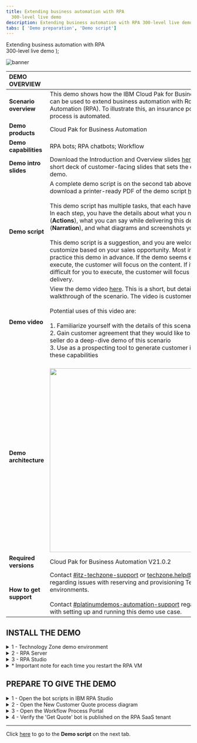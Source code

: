 ```yaml
---
title: Extending business automation with RPA
  300-level live demo
description: Extending business automation with RPA 300-level live demo
tabs: [ 'Demo preparation', 'Demo script']
---
```


  <span>
    Extending business automation with RPA <br /> 300-level live demo
  </span>
);

![banner](./images/RPA_300_Prep_Banner.jpg)
<span id="top"></span>

| DEMO OVERVIEW | |
| :---         | :--- |
| **Scenario overview** | This demo shows how the IBM Cloud Pak for Business Automation can be used to extend business automation with Robotic Process Automation (RPA). To illustrate this, an insurance policy quoting process is automated. |
| **Demo products** | Cloud Pak for Business Automation |
| **Demo capabilities** | RPA bots; RPA chatbots; Workflow |
| **Demo intro slides** | Download the Introduction and Overview slides <a href="https://ibm.box.com/s/bxyhcb2ydleso3clnjg77ds7hvibmxhn" target="_blank" rel="noreferrer">here</a>. This is a short deck of customer-facing slides that sets the context for the demo. |
| **Demo script** | A complete demo script is on the second tab above. You can download a printer-ready PDF of the demo script <a href="./300-BA-extending-with-rpa-Demo-Script.pdf" target="_blank" rel="noreferrer">here</a>. <br/><br/>This demo script has multiple tasks, that each have multiple steps. In each step, you have the details about what you need to do (**Actions**), what you can say while delivering this demo step (**Narration**), and what diagrams and screenshots you will see. <br/><br/> This demo script is a suggestion, and you are welcome to customize based on your sales opportunity. Most importantly, practice this demo in advance. If the demo seems easy for you to execute, the customer will focus on the content. If it seems difficult for you to execute, the customer will focus on your delivery. |
| **Demo video** | View the demo video <a href="https://ibm.ent.box.com/s/u4jhxbw8iqgfsvi9bz2d3dsvfl6nt274" target="_blank" rel="noreferrer">here</a>. This is a short, but detailed, hands-on walkthrough of the scenario. The video is customer-ready. <br/> <br/> Potential uses of this video are: <br/> <br/> 1. Familiarize yourself with the details of this scenario <br/> 2. Gain customer agreement that they would like to have a tech-seller do a deep-dive demo of this scenario <br/> 3. Use as a prospecting tool to generate customer interest in these capabilities |
| **Demo architecture** | <br/> <img src="https://raw.githubusercontent.com/ibm-garage-tsa/platinum-demos/master/src/pages/300-business-automation-extending-ba-with-rpa/images/Demo-Architecture.png" width="500" /> |
| **Required versions** | Cloud Pak for Business Automation V21.0.2 |
| **How to get support** | Contact <a href="https://ibm-cloud.slack.com/archives/C0124J683GW" target="_blank" rel="noreferrer">#itz-techzone-support</a> or <a href="mailto:techzone.help@ibm.com">techzone.help@ibm.com</a> regarding issues with reserving and provisioning TechZone environments. <br/><br/> Contact <a href="https://ibm-cloud.slack.com/archives/C0216F39ACU" target="_blank" rel="noreferrer">#platinumdemos-automation-support</a> regarding issues with setting up and running this demo use case. |

## **INSTALL THE DEMO**

<details>

<summary>1 - Technology Zone demo environment</summary>

<br/>

Reserve a Technology Zone demo environment <a href="https://techzone.ibm.com/my/reservations/create/6179dcc9dc45330017eb8237" target="_blank" rel="noreferrer">here</a>.<br/>

<br/>

The Technology Zone provided environment contains two Windows virtual machines:

<br/>

1. RPA Client VM <br/>
2. Business Automation Workflow (BAW) VM

<br/>

<InlineNotification>
<strong>IMPORTANT</strong>: The first time you access the VMs, you will be presented with the network options below. It is imperative to select <strong>YES</strong> in both VMs. (Otherwise, the two VMs will not be properly configured for this demo.)
</InlineNotification>

<br/>

<img src="./images/Network_Options.png" width="300" /> <br/>

**[Go to top](#top)**

</details>

<details>

<summary>2 - RPA Server</summary>

<br/>

In addition to the Technology Zone provided environment, you will need access to an IBM RPA SaaS environment. If you are already onboarded to a RPA SaaS tenant, you will need the login information. <br/><br/>

**If you are not already onboarded to a RPA SaaS tenant:**

<br/>

For **IBMers**, refer to the RPA contact person to establish your RPA account in the cloud tenant.
<br/>

•	Contact your IBM RPA TechSales Geo Lead (refer to the table below) for access to your IBM local IBM RPA tenant.<br/>
•	Once onboarded, you will receive an email with account details and link to complete the onboarding.

<br/>

| Region | Contact Person | Email |
| :--- | :--- | :--- |
| Business Partners | Burt Hughes | See instructions below. |
| Americas | Zach Silverstein | zachary.silverstein@ibm.com |
| EMEA | Jukka Juselius | jukka.juselius@fi.ibm.com |
| AP | Jenny Khuc Mai Thuong | khuc@sg.ibm.com |

<br/>

For **Business Partners**, request your own RPA Server SaaS tenant for your organization. To submit a request for an IBM server SaaS tenant, provide the following: <br/><br/>
• Company Name and CEID (which can be found in your PartnerWorld profile) <br/>
• Full Name (first and last) of the individual who will be set up as administrator of the account <br/>
• Company email address of the individual listed above (non-company email addresses will be rejected) <br/>
• Data Center choice (choose one: Dallas, Frankfurt, London, Singapore, Sao Paulo) <br/>
• Use the following subject line: **RPA BP Tenant Access Request** <br/>
• Send an email to Burt Hughes (buhughes@us.ibm.com)

<br/>

**[Go to top](#top)**

</details>

<details>

<summary>3 - RPA Studio</summary>

<br/>

Install RPA Studio on the RPA Client VM following these steps:

<br/>

1. **You must change the computer name in your RPA VM to be unique** in order to connect to your RPA SaaS tenant. In Windows, set your computer name to be unique (for example, by changing the computer name to be your initials plus your postal code).

<br/>

2. Access your Technology Zone environment using the link in the reservation email. You may also use the IBM Technology Zone’s **My Library -> My Reservations** page.

<br/>

3. If the VMs are not already started, click the play button to start both of the VMs then click to open the **RPA VM**. <img src="./images/0.Open-VM.png" width="500" /><br/>

4. Click to open the **RPA VM**.<br/><br/><img src="./images/1.Open-VM.png" width="500" /><br/>

5. Using Windows Explorer, navigate to **This PC**, right click to bring up the menu, and select **Properties**. <br/><br/><img src="./images/2.Change-system-name1.png" width="800" /><br/>

6. Under **Computer Name**, select **Change settings**. Then, click on **Change**. <br/><br/> <img src="./images/3.Change-system-name2.png" width="800" /><br/>

7. Enter a new system name, which needs to be unique to your SaaS RPA tenant. Suggestion: use **“WIN”–your initials–your postal code**.<br/><br/> <img src="./images/4.Change-system-name3.png" width="500" /><br/>

8. Restart the VM.

<br/>

9. Using Chrome, use the link provided in your RPA tenant email to log in to the RPA cloud tenant and download the RPA Studio installer. (See **RPA Server** above. Have your server and license information available to enter in these steps.)

<br/>

10. Using Chrome, go to your RPA tenant sever login page. <br/><br/> <img src="./images/5.Login-RPA.png" width="800" /><br/>

11. From the server home page, click the **“i”** (top right) and then on **Download Installer**. <br/><br/> <img src="./images/6.Download-Setup.exe.png" width="800" /><br/>
12. Using Windows Explorer, navigate to downloaded Setup.exe. Then, right click and select **Run as Administrator**. <br/><br/> <img src="./images/7.Run-setup.png" width="800" /><br/>

13. Click **Next**. <br/><br/> <img src="./images/8.Setup-wizard1.png" width="500" /><br/>

14. Click **Next**. <br/><br/> <img src="./images/9.Setup-wizard2.png" width="500" /><br/>

15. Accept the terms, and click **Next**. <br/><br/> <img src="./images/10.Setup-wizard3.png" width="500" />

<br/>

16. Select **Complete Install**. <br/><br/> <img src="./images/11.Setup-wizard4.png" width="500" /><br/>

17. Click **Next** to begin the install. <br/><br/> <img src="./images/12.Setup-wizard5.png" width="500" /><br/>

18. Click **Next** (No proxy configuration is needed so leave the box unchecked). <br/><br/> <img src="./images/13.Setup-wizard6.png" width="500" /><br/>

19. Enter the license information, which should have been provided to you by your RPA SaaS administrator. <br/><br/> <img src="./images/14.Setup-wizard7.png" width="500" /><br/>

20. Wait for the install to complete. <br/><br/> <img src="./images/15.Setup-wizard8.png" width="500" /><br/>

21. Exit the installer. If necessary, the VM will restart. <br/><br/> <img src="./images/16.Setup-wizard9.png" width="500" /><br/>

22. Note that the desktop icons for RPA Studio will be created. <br/><br/> <img src="./images/17.Desktop-icons.png" width="200" /><br/>

23. Open RPA Studio.<br/><br/><img src="./images/18.RPA-Service1.png" width="500" /><br/>

<InlineNotification><strong>NOTE</strong>: The Windows service called 'IBM Robotic Process Automation Client Service' is set to 'delayed start', and you must wait for it to be started. You can see it in the system tray or in the Windows services list.</InlineNotification>

<br/><img src="./images/19.RPA-Service2.png" width="800" /><br/>

24. Log in to IBM RPA. <br/><br/> <img src="./images/21.Login-to-RPA.png" width="800" /><br/>

**[Go to top](#top)**

</details>

<details>

<summary>* Important note for each time you restart the RPA VM</summary>

<br/>

The RPA license will need to be reactivated each time the RPA VM restarts (due to a specific networking issue in the hosting environment). <br/><br/>

1. The first time you launch RPA Studio after a restart, you will be prompted to activate the license.

<br/>

<img src="./images/Reactivate-RPA1.png" width="800" /> <br/>

2. Enter the license information (provided to you by your RPA SaaS administrator). <br/><br/>

3. Relaunch RPA Studio.

<br/>

<InlineNotification>
<strong>NOTE</strong>: When opening RPA Studio, it may report the error below (this is a known issue). You can simply dismiss the error. There do not seem to be any additional problems with the demo.
</InlineNotification>

<br/>

<img src="./images/RPA-Warning.png" width="500" /> <br/>

**[Go to top](#top)**

</details>

## **PREPARE TO GIVE THE DEMO**

<span id="place2"></span>

<details>

<summary>1 - Open the bot scripts in IBM RPA Studio</summary>

<br/>

Open the bot scripts in IBM RPA Studio (if they are not open already).<br/><br/>

1. Click the desktop icon to open IBM RPA Bot Studio.<br/><br/>

2. Use the **Open** button on the menu ribbon to open the scripts.<br/>

  <InlineNotification>
<strong>TIP</strong>: Click on the word <strong>Open</strong>, not the down arrow. We are opening the scripts locally, not from the repository.
</InlineNotification><br/>

  <img src="./images/31.Open-WAL1.png" width="800" /><br/>

3. Click the **Open** button in the menu ribbon, and select the **Get Quote.wal** file. <br/><br/> <img src="./images/32.Open-WAL2.png" width="800" /> <br/>

4. Click the **GetQuote** routine (this action doesn't change anything functionally, but will look best during the demo). <br/><br/> <img src="./images/33.Open-WAL3.png" width="800" /> <br/>

5. Click the **Open** button in the menu ribbon, and select the **Insurance Ingrid.wal** file. <br/><br/> <img src="./images/34.Open-WAL4.png" width="800" />

<br/>

**[Go to top](#top)**

</details>

<details>

<summary>2 - Open the New Customer Quote process diagram</summary>

<br/>

1. First, use Firefox to open **Workflow Center**. In the Firefox bookmarks bar, open **BAW** -> **Workflow Center - Solutions**. <br/><br/>

<InlineNotification><strong>TIP</strong>: Using separate browsers for Workflow vs. Portal prevents the logins from colliding with each other. </InlineNotification>

<br/><br/> <img src="./images/Process-diagram1.png" width="800" /> <br/>

2. Log in to Workflow Center using **admin/admin**. <br/><br/> <img src="./images/Process-diagram2.png" width="800" /> <br/>

3. Under **Start Building**, **Process Apps**, click **View all**. <br/><br/> <img src="./images/Process-diagram3.png" width="800" /> <br/>

4. Open the **New Insurance Quote** process app. <br/><br/> <img src="./images/Process-diagram4.png" width="800" /> <br/>

5. Open the **New Insurance Quote** process definition. <br/><br/> <img src="./images/Process-diagram5.png" width="800" /> <br/>

6. The **New Customer Quote** process definition is now open. <br/><br/> <img src="./images/Process-diagram6.png" width="800" />

<br/>

**[Go to top](#top)**

</details>

<details>

<summary>3 - Open the Workflow Process Portal</summary>

<br/>

1. Use Chrome to open **Process Portal**. In the Chrome bookmarks bar, open **BAW** -> **Process Portal**. <br/><br/>

<InlineNotification><strong>TIP</strong>: Using separate browsers for Workflow Center vs. Portal prevents the logins from colliding with each other.</InlineNotification>

<br/> <img src="./images/Process-portal1.png" width="800" /> <br/>

2. Leave the page open to the Process Portal login screen. You are now ready to show the demo. <br/> <img src="./images/Process-portal2.png" width="800" />

**[Go to top](#top)**

</details>

<details>

<summary>4 - Verify the 'Get Quote' bot is published on the RPA SaaS tenant</summary>

<br/>

1. Log in to your RPA SaaS tenant. <br/><br/> <img src="./images/login-rpa-saas.png" width="800" /> <br/>

2. Initiate a search by clicking the **Search** icon. <br/><br/> <img src="./images/search-scripts1.png" width="800" /> <br/>
3. Enter **GetQuoteFCQS** into the search field. <br/><br/> <img src="./images/search-scripts2.png" width="800" /> <br/>

<InlineNotification>
<strong>NOTE</strong>: If 'GetQuoteFCQS' does not appear, continue with these steps:
</InlineNotification>

<br/>

4. Click the desktop icon to open IBM RPA Studio and log in. <br/><br/>

5. Click the **Open** button on the menu ribbon.

<br/>

<InlineNotification>
<strong>TIP</strong>: Click the word <strong>Open</strong>, not the down arrow. We are opening the scripts locally, not from the repository. </InlineNotification>

<br/> <img src="./images/31.Open-WAL1.png" width="800" /><br/>

6. Select the **Get Quote.wal** file (located in c:\WDG\WAL), and click **Open**. <br/> <br/><img src="./images/32.Open-WAL2.png" width="800" /> <br/>

7. Click the **Publish** button on the menu ribbon. <br/><br/> <img src="./images/publish-bot1.png" width="800" /> <br/>

8. Enter the following fields: <br/>
•	Name: **GetQuoteFCQS** <br/>
•	Description: **RPA demo** <br/>
•	Set as production: toggle to **true** <br/><br/>

Then click **Publish**. <br/><br/>

<img src="./images/publish-bot2.png" width="800" />

<br/>

**[Go to top](#top)**

</details>

***

Click [here](/300-business-automation-extending-ba-with-rpa/demo-script) to go to the **Demo script** on the next tab.
